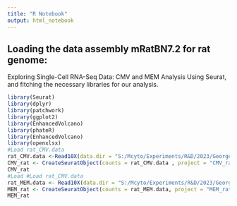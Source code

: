 ```yaml
---
title: "R Notebook"
output: html_notebook
---
```

## Loading the data assembly mRatBN7.2 for rat genome: 

Exploring Single-Cell RNA-Seq Data: CMV and MEM Analysis Using Seurat, and fitching the necessary libraries for our analysis.
```r
library(Seurat)
library(dplyr)
library(patchwork)
library(ggplot2)
library(EnhancedVolcano)
library(phateR)
library(EnhancedVolcano)
library(openxlsx)
#Load rat_CMV.data 
rat_CMV.data <-Read10X(data.dir = "S:/Mcyto/Experiments/R&D/2023/George-Alehandro_cmv_rat_alignment/data/CMV/")
CMV_rat <- CreateSeuratObject(counts = rat_CMV.data , project = "CMV_rat")
CMV_rat
#Load #Load rat_CMV.data 
rat_MEM.data <- Read10X(data.dir = "S:/Mcyto/Experiments/R&D/2023/George-Alehandro_cmv_rat_alignment/data/MEM/")
MEM_rat <- CreateSeuratObject(counts = rat_MEM.data, project = "MEM_rat")
MEM_rat



```



